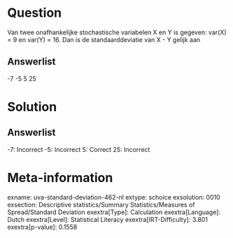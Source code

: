 Question
========

Van twee onafhankelijke stochastische variabelen X en Y is gegeven:
var(X) = 9 en var(Y) = 16. Dan is de standaarddeviatie van X - Y gelijk
aan

Answerlist
----------

-7
-5
5
25

Solution
========

Answerlist
----------

-7: Incorrect
-5: Incorrect
5: Correct
25: Incorrect

Meta-information
================
exname: uva-standard-deviation-462-nl
extype: schoice
exsolution: 0010
exsection: Descriptive statistics/Summary Statistics/Measures of Spread/Standard Deviation
exextra[Type]: Calculation
exextra[Language]: Dutch
exextra[Level]: Statistical Literacy
exextra[IRT-Difficulty]: 3.801
exextra[p-value]: 0.1558
